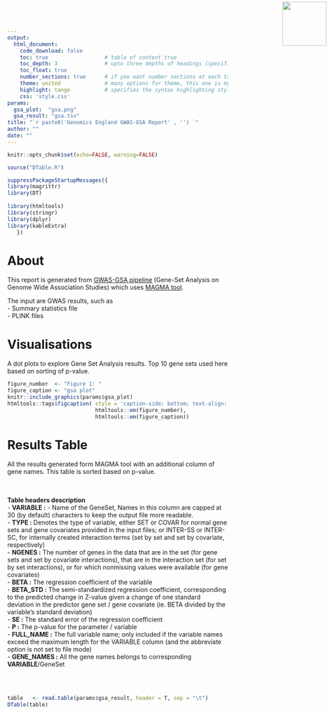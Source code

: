```yaml
---
output: 
  html_document:
    code_download: false
    toc: true                  # table of content true
    toc_depth: 3               # upto three depths of headings (specified by #, ## and ###)
    toc_float: true
    number_sections: true      # if you want number sections at each table header
    theme: united              # many options for theme, this one is my favorite.
    highlight: tango           # specifies the syntax highlighting style
    css: 'style.css'
params:
  gsa_plot:  "gsa.png"
  gsa_result: "gsa.tsv"
title: "`r paste0('Genomics England GWAS-GSA Report' , '') `"
author: ""
date: ""
---
```


<img src="gel_logo.png" width=100 style="position:absolute;top:4px;bottom:4px;right:4px;" />


```r
knitr::opts_chunk$set(echo=FALSE, warning=FALSE)
```

```r
source("DTable.R")

suppressPackageStartupMessages({
library(magrittr)
library(DT)
  
library(htmltools)
library(stringr)
library(dplyr)
library(kableExtra)
   })
```

# About

This report is generated from [GWAS-GSA pipeline](https://github.com/lifebit-ai/gwasgsa/) (Gene-Set Analysis on Genome Wide Association Studies) which uses [MAGMA tool](https://ctg.cncr.nl/software/magma).

The input are GWAS results, such as   
- Summary statistics file  
- PLINK files  

# Visualisations

A dot plots to explore Gene Set Analysis results. Top 10 gene sets used here based on sorting of p-value.

```r
figure_number  <- "Figure 1: "
figure_caption <- "gsa plot"
knitr::include_graphics(params$gsa_plot)
htmltools::tags$figcaption( style = 'caption-side: bottom; text-align: center; font-size: 85%%; color: #71879d',
                            htmltools::em(figure_number),
                            htmltools::em(figure_caption))
```

# Results Table

All the results generated form MAGMA tool with an additional column of gene names. This table is sorted based on p-value.

<br><br>
**Table headers description**  
- **VARIABLE :** - Name of the GeneSet, Names in this column are capped at 30 (by default) characters to keep the output file more readable.  
- **TYPE :** Denotes the type of variable, either SET or COVAR for normal gene sets and gene covariates provided in the input files; or INTER-SS or INTER-SC, for internally created interaction terms (set by set and set by covariate, respectively)  
- **NGENES :** The number of genes in the data that are in the set (for gene sets and set by covariate interactions), that are in the interaction set (for set by set interactions), or for which nonmissing values were available (for gene covariates)  
- **BETA :** The regression coefficient of the variable  
- **BETA_STD :** The semi-standardized regression coefficient, corresponding to the predicted change in Z-value given a change of one standard deviation in the predictor gene set / gene covariate (ie. BETA divided by the variable’s standard deviation)  
- **SE :** The standard error of the regression coefficient  
- **P :** The p-value for the parameter / variable  
- **FULL_NAME :** The full variable name; only included if the variable names exceed the maximum length for the VARIABLE column (and the abbreviate option is not set to file mode)  
- **GENE_NAMES :** All the gene names belongs to corresponding **VARIABLE**/GeneSet 

<br><br>
```r
table   <- read.table(params$gsa_result, header = T, sep = "\t")
DTable(table)
```
